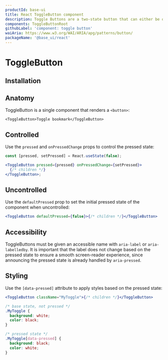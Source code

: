 ```yaml
---
productId: base-ui
title: React ToggleButton component
description: Toggle Buttons are a two-state button that can either be off (not pressed) or on (pressed).
components: ToggleButtonRoot
githubLabel: 'component: toggle button'
waiAria: https://www.w3.org/WAI/ARIA/apg/patterns/button/
packageName: '@base_ui/react'
---
```


# ToggleButton

<Description />

<ComponentLinkHeader design={false} />

<Demo demo="ToggleButtonIntroduction" defaultCodeOpen="false" bg="gradient" />

## Installation

<InstallationInstructions componentName="ToggleButton" />

## Anatomy

ToggleButton is a single component that renders a `<button>`:

```tsx
<ToggleButton>Toggle bookmark</ToggleButton>
```

## Controlled

Use the `pressed` and `onPressedChange` props to control the pressed state:

```jsx
const [pressed, setPressed] = React.useState(false);

<ToggleButton pressed={pressed} onPressedChange={setPressed}>
  {/* children */}
</ToggleButton>;
```

## Uncontrolled

Use the `defaultPressed` prop to set the initial pressed state of the component when uncontrolled:

```jsx
<ToggleButton defaultPressed={false}>{/* children */}</ToggleButton>
```

## Accessibility

ToggleButtons must be given an accessible name with `aria-label` or `aria-labelledby`. It is important that the label does not change based on the pressed state to ensure a smooth screen-reader experience, since announcing the pressed state is already handled by `aria-pressed`.

## Styling

Use the `[data-pressed]` attribute to apply styles based on the pressed state:

```jsx
<ToggleButton className="MyToggle">{/* children */}</ToggleButton>
```

```css
/* base state, not pressed */
.MyToggle {
  background: white;
  color: black;
}

/* pressed state */
.MyToggle[data-pressed] {
  background: black;
  color: white;
}
```
